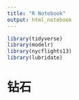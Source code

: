 ```yaml
---
title: "R Notebook"
output: html_notebook
---
```


```r
library(tidyverse)
library(modelr)
library(nycflights13)
library(lubridate)
```

# 钻石
